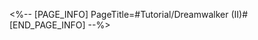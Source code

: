 <%-- [PAGE_INFO]
PageTitle=#Tutorial/Dreamwalker (II)#
[END_PAGE_INFO] --%>
{{Tutorial
|sort      = 606602
|title     = Dreamwalker (II)
|subtitle  = 
|type      = 
|about     = 
|image1    = Tutorial Dreamwalker (II) 1.png{{subst:void|<!--$UPLOAD:<<SpriteOutput/TutorialPic/TutorialPage_606602.png>-<Tutorial Dreamwalker (II) 1.png>-<Tutorial Files>>-->}}
|text1     = While carrying {{Color|h|nobold=1|Bubble Charges}} near a dispersed bubble, you can use {{Color|h|nobold=1|Bubble Converge}} to construct a {{Color|h|nobold=1|Bubble Bridge}} that can be traversed.
|image2    = Tutorial Dreamwalker (II) 2.png{{subst:void|<!--$UPLOAD:<<SpriteOutput/TutorialPic/TutorialPage_606603.png>-<Tutorial Dreamwalker (II) 2.png>-<Tutorial Files>>-->}}
|text2     = Bubble Bridges have two forms: {{Color|h|nobold=1|Concave Corner}} and {{Color|h|nobold=1|Protruding Corner}}.
}}